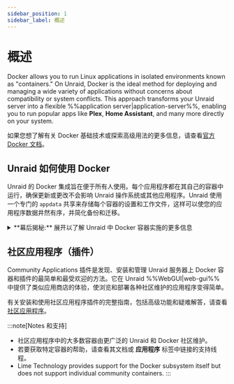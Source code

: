 ```yaml
---
sidebar_position: 1
sidebar_label: 概述
---
```



# 概述

Docker allows you to run Linux applications in isolated environments known as "containers." On Unraid, Docker is the ideal method for deploying and managing a wide variety of applications without concerns about compatibility or system conflicts. This approach transforms your Unraid server into a flexible %%application server|application-server%%, enabling you to run popular apps like **Plex**, **Home Assistant**, and many more directly on your system.

如果您想了解有关 Docker 基础技术或探索高级用法的更多信息，请查看[官方 Docker 文档](https://docs.docker.com/)。

## Unraid 如何使用 Docker

Unraid 的 Docker 集成旨在便于所有人使用。每个应用程序都在其自己的容器中运行，确保更新或更改不会影响 Unraid 操作系统或其他应用程序。Unraid 使用一个专门的 `appdata` 共享来存储每个容器的设置和工作文件，这样可以使您的应用程序数据井然有序，并简化备份和迁移。

<details>
  <summary>**幕后揭秘:** 展开以了解 Unraid 中 Docker 容器实施的更多信息</summary>

  Unraid 使用 Docker 来创建独立的环境以运行基于 Linux 的应用程序。每个 Docker 容器独立于 Unraid 操作系统和其他容器运行，从而增强了稳定性和兼容性。

  <h4>实现详情</h4>

  - **Storage:** All the data and programs for each container are stored in a single %%virtual disk image|virtual-disk-images%% file called `docker.img`. By default, this file is found in the `system` %%user share|user-share%%, which usually utilizes the %%cache pool|cache-pool%% for better speed.
  - **文件系统:** `docker.img` 文件使用 %%BTRFS|btrfs%% 文件系统，并由 Unraid 内部挂载。如需更多关于文件系统的信息，请参见 [文件系统](../manage-storage/file-systems.mdx)。
  - **配置:** 当您设置一个容器时，Unraid 会将您的配置保存为一个闪存驱动器上的 %%VM XML 模板|vm-xml-templates%%。这样可以轻松地用您偏好的设置重新安装或恢复容器。
  - **模板**：许多热门容器都附带现成的模板，使初始设置不那么复杂。
  - **Performance:** It’s a good idea to store `docker.img` on the %%cache pool|cache-pool%% (if you have one) for the best performance.
  - **限制:** Unraid 原生不支持 Docker Compose。对于更复杂的设置，请查看 [官方 Docker Compose 文档](https://docs.docker.com/compose/)。

  :::提示
  大多数用户无需直接与 `docker.img` 文件交互。但是，了解其作用有助于故障排除或理解日志消息。
  :::
</details>

## 社区应用程序（插件）

Community Applications 插件是发现、安装和管理 Unraid 服务器上 Docker 容器和插件的最简单和最受欢迎的方法。它在 Unraid %%WebGUI|web-gui%% 中提供了类似应用商店的体验，使浏览和部署各种社区维护的应用程序变得简单。

有关安装和使用社区应用程序插件的完整指南，包括高级功能和疑难解答，请查看[社区应用程序](./community-applications.mdx)。

:::note[Notes 和支持]
- 社区应用程序中的大多数容器由更广泛的 Unraid 和 Docker 社区维护。
- 若要获取特定容器的帮助，请查看其文档或 **应用程序** 标签中链接的支持线程。
- Lime Technology provides support for the Docker subsystem itself but does not support individual community containers.
:::
